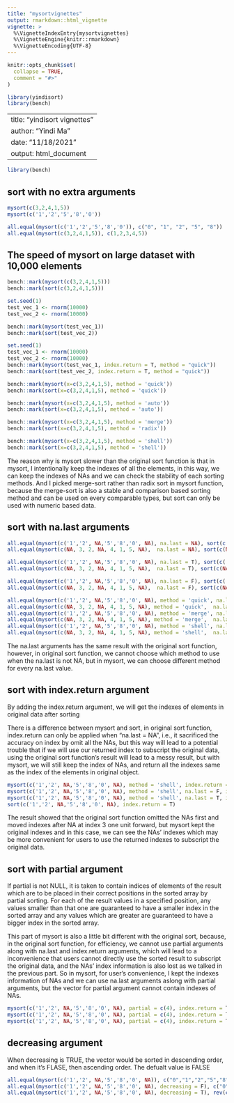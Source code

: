 ```yaml
---
title: "mysortvignettes"
output: rmarkdown::html_vignette
vignette: >
  %\VignetteIndexEntry{mysortvignettes}
  %\VignetteEngine{knitr::rmarkdown}
  %\VignetteEncoding{UTF-8}
---
```


```r
knitr::opts_chunk$set(
  collapse = TRUE,
  comment = "#>"
)
```

```r
library(yindisort)
library(bench)
```

---
title: "yindisort vignettes"
author: "Yindi Ma"
date: "11/18/2021"
output: html_document
---
```r
library(bench)
```

## sort with no extra arguments
```r
mysort(c(3,2,4,1,5))
mysort(c('1','2','5','8','0'))

all.equal(mysort(c('1','2','5','8','0')), c("0", "1", "2", "5", "8"))
all.equal(mysort(c(3,2,4,1,5)), c(1,2,3,4,5))
```

## The speed of mysort on large dataset with 10,000 elements
```r
bench::mark(mysort(c(3,2,4,1,5)))
bench::mark(sort(c(3,2,4,1,5)))

set.seed(1)
test_vec_1 <- rnorm(10000)
test_vec_2 <- rnorm(10000)

bench::mark(mysort(test_vec_1))
bench::mark(sort(test_vec_2))

set.seed(1)
test_vec_1 <- rnorm(10000)
test_vec_2 <- rnorm(10000)
bench::mark(mysort(test_vec_1, index.return = T, method = "quick"))
bench::mark(sort(test_vec_2, index.return = T, method = "quick"))
```


```r
bench::mark(mysort(x=c(3,2,4,1,5), method = 'quick'))
bench::mark(sort(x=c(3,2,4,1,5), method = 'quick'))

bench::mark(mysort(x=c(3,2,4,1,5), method = 'auto'))
bench::mark(sort(x=c(3,2,4,1,5), method = 'auto'))

bench::mark(mysort(x=c(3,2,4,1,5), method = 'merge'))
bench::mark(sort(x=c(3,2,4,1,5), method = 'radix'))

bench::mark(mysort(x=c(3,2,4,1,5), method = 'shell'))
bench::mark(sort(x=c(3,2,4,1,5), method = 'shell'))
```
The reason why is mysort slower than the original sort function is that in mysort, I intentionally keep the indexes of all the elements, in this way, we can keep the indexes of NAs and we can check the stability of each sorting methods. And I picked merge-sort rather than radix sort in mysort function, because the merge-sort is also a stable and comparison based sorting method and can be used on every comparable types, but  sort can only be used with numeric based data.

## sort with na.last arguments
```r
all.equal(mysort(c('1','2', NA,'5','8','0', NA), na.last = NA), sort(c('1','2', NA,'5','8','0', NA), na.last = NA))
all.equal(mysort(c(NA, 3, 2, NA, 4, 1, 5, NA),  na.last = NA), sort(c(NA, 3, 2, NA, 4, 1, 5, NA),  na.last = NA))

all.equal(mysort(c('1','2', NA,'5','8','0', NA), na.last = T), sort(c('1','2', NA,'5','8','0', NA), na.last = T))
all.equal(mysort(c(NA, 3, 2, NA, 4, 1, 5, NA),  na.last = T), sort(c(NA, 3, 2, NA, 4, 1, 5, NA),  na.last = T))

all.equal(mysort(c('1','2', NA,'5','8','0', NA), na.last = F), sort(c('1','2', NA,'5','8','0', NA), na.last = F))
all.equal(mysort(c(NA, 3, 2, NA, 4, 1, 5, NA),  na.last = F), sort(c(NA, 3, 2, NA, 4, 1, 5, NA),  na.last = F))

all.equal(mysort(c('1','2', NA,'5','8','0', NA), method = 'quick', na.last = F), sort(c('1','2', NA,'5','8','0', NA), na.last = F))
all.equal(mysort(c(NA, 3, 2, NA, 4, 1, 5, NA), method = 'quick',  na.last = F), sort(c(NA, 3, 2, NA, 4, 1, 5, NA),  na.last = F))
all.equal(mysort(c('1','2', NA,'5','8','0', NA), method = 'merge', na.last = F), sort(c('1','2', NA,'5','8','0', NA), na.last = F))
all.equal(mysort(c(NA, 3, 2, NA, 4, 1, 5, NA), method = 'merge',  na.last = F), sort(c(NA, 3, 2, NA, 4, 1, 5, NA),  na.last = F))
all.equal(mysort(c('1','2', NA,'5','8','0', NA), method = 'shell', na.last = F), sort(c('1','2', NA,'5','8','0', NA), na.last = F))
all.equal(mysort(c(NA, 3, 2, NA, 4, 1, 5, NA), method = 'shell',  na.last = F), sort(c(NA, 3, 2, NA, 4, 1, 5, NA),  na.last = F))
```
The na.last arguments has the same result with the original sort function, however, in original sort function, we cannot choose which method to use when the na.last is not NA, but in mysort, we can choose different method for every na.last value.

## sort with index.return argument
By adding the index.return argument, we will get the indexes of elements in original data after sorting

There is a difference between mysort and sort, in original sort function, index.return can only be applied when "na.last = NA", i.e., it sacrificed the accuracy on index by omit all the NAs, but this way will lead to a potential trouble that if we will use our returned index to subscript the original data, using the original sort function's result will lead to a messy result, but with mysort, we will still keep the index of NAs, and return all the indexes same as the index of the elements in original object.

```r
mysort(c('1','2', NA,'5','8','0', NA), method = 'shell', index.return = T)
mysort(c('1','2', NA,'5','8','0', NA), method = 'shell', na.last = F, index.return = T)
mysort(c('1','2', NA,'5','8','0', NA), method = 'shell', na.last = T, index.return = T)
sort(c('1','2', NA,'5','8','0', NA), index.return = T)
```
The result showed that the original sort function omitted the NAs first and moved indexes after NA at index 3 one unit forward, but mysort kept the original indexes and in this case, we can see the NAs' indexes which may be more convenient for users to use the returned indexes to subscript the original data.


## sort with partial argument
If partial is not NULL, it is taken to contain indices of elements of the result which are to be placed in their correct positions in the sorted array by partial sorting. For each of the result values in a specified position, any values smaller than that one are guaranteed to have a smaller index in the sorted array and any values which are greater are guaranteed to have a bigger index in the sorted array.

This part of mysort is also a little bit different with the original sort, because, in the original sort function, for efficiency, we cannot use partial arguments along with na.last and index.return arguments, which will lead to a inconvenience that users cannot directly use the sorted result to subscript the original data, and the NAs' index information is also lost as we talked in the previous part. So in mysort, for user's convenience, I kept the indexes information of NAs and we can use na.last arguments aslong with partial arguments, but the vector for partial argument cannot contain indexes of NAs.

```r
mysort(c('1','2', NA,'5','8','0', NA), partial = c(4), index.return = T, na.last = NA)
mysort(c('1','2', NA,'5','8','0', NA), partial = c(4), index.return = T, na.last = T)
mysort(c('1','2', NA,'5','8','0', NA), partial = c(4), index.return = T, na.last = F)
```

## decreasing argument
When decreasing is TRUE, the vector would be sorted in descending order, and when it's FLASE, then ascending order. The defualt value is FALSE
```r
all.equal(mysort(c('1','2', NA,'5','8','0', NA)), c("0","1","2","5","8"))
all.equal(mysort(c('1','2', NA,'5','8','0', NA), decreasing = F), c("0","1","2","5","8"))
all.equal(mysort(c('1','2', NA,'5','8','0', NA), decreasing = T), rev(c("0","1","2","5","8")))
```



